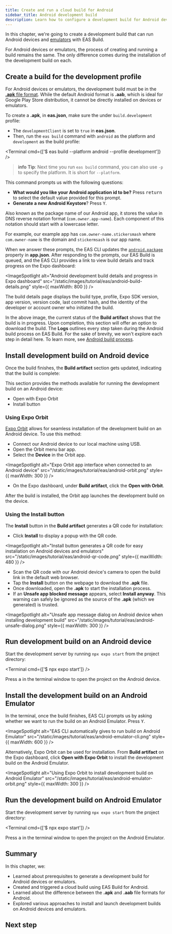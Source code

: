 ```yaml
---
title: Create and run a cloud build for Android
sidebar_title: Android development build
description: Learn how to configure a development build for Android devices and emulators using EAS Build.
---
```



In this chapter, we're going to create a development build that can run Android devices and [emulators](/workflow/android-studio-emulator/) with EAS Build.

For Android devices or emulators, the process of creating and running a build remains the same. The only difference comes during the installation of the development build on each.

<Step label="1">

## Create a build for the development profile

For Android devices or emulators, the development build must be in the [**.apk** file format](/build-reference/apk/). While the default Android format is **.aab**, which is ideal for Google Play Store distribution, it cannot be directly installed on devices or emulators.

To create a **.apk**, in **eas.json**, make sure the under `build.development` profile:

- The `developmentClient` is set to `true` in **eas.json**.
- Then, run the `eas build` command with `android` as the platform and `development` as the build profile:

<Terminal cmd={['$ eas build --platform android --profile development']} />

> **info** **Tip**: Next time you run `eas build` command, you can also use `-p` to specify the platform. It is short for `--platform`.

This command prompts us with the following questions:

- **What would you like your Android application id to be?** Press <kbd>return</kbd> to select the default value provided for this prompt.
- **Generate a new Android Keystore**? Press <kbd>Y</kbd>.

<Collapsible summary="What is an Android application ID?">

Also known as the package name of our Android app, it stores the value in DNS reverse notation format (`com.owner.app-name`). Each component of this notation should start with a lowercase letter.

For example, our example app has `com.owner-name.stickersmash` where `com.owner-name` is the domain and `stickermsash` is our app name.

</Collapsible>

When we answer these prompts, the EAS CLI updates the [`android.package`](/versions/latest/config/app/#package) property in **app.json**. After responding to the prompts, our EAS Build is queued, and the EAS CLI provides a link to view build details and track progress on the Expo dashboard:

<ImageSpotlight
  alt="Android development build details and progress in Expo dashboard"
  src="/static/images/tutorial/eas/android-build-details.png"
  style={{ maxWidth: 800 }}
/>

<Collapsible summary="What information does a build details page contain?">

The build details page displays the build type, profile, Expo SDK version, app version, version code, last commit hash, and the identity of the developer or account owner who initiated the build.

In the above image, the current status of the **Build artifact** shows that the build is in progress. Upon completion, this section will offer an option to download the build. The **Logs** outlines every step taken during the Android build process on EAS Build. For the sake of brevity, we won't explore each step in detail here. To learn more, see [Android build process](/build-reference/android-builds/).

</Collapsible>

</Step>

<Step label="2">

## Install development build on Android device

Once the build finishes, the **Build artifact** section gets updated, indicating that the build is complete:

<ImageSpotlight
  alt="Build artifact gives the option to download development build for Android devices and emulators"
  src="/static/images/tutorial/eas/android-build-artifact.png"
/>

This section provides the methods available for running the development build on an Android device:

- Open with Expo Orbit
- Install button

### Using Expo Orbit

[Expo Orbit](https://expo.dev/orbit) allows for seamless installation of the development build on an Android device. To use this method:

- Connect our Android device to our local machine using USB.
- Open the Orbit menu bar app.
- Select the **Device** in the Orbit app.

<ImageSpotlight
  alt="Expo Orbit app interface when connected to an Android device"
  src="/static/images/tutorial/eas/android-orbit.png"
  style={{ maxWidth: 300 }}
/>

- On the Expo dashboard, under **Build artifact**, click the **Open with Orbit**.

After the build is installed, the Orbit app launches the development build on the device.

### Using the Install button

The **Install** button in the **Build artifact** generates a QR code for installation:

- Click **Install** to display a popup with the QR code.

<ImageSpotlight
  alt="Install button generates a QR code for easy installation on Android devices and emulators"
  src="/static/images/tutorial/eas/android-qr-code.png"
  style={{ maxWidth: 480 }}
/>

- Scan the QR code with our Android device's camera to open the build link in the default web browser.
- Tap the **Install** button on the webpage to download the **.apk** file.
- Once downloaded, open the **.apk** to start the installation process.
- If an **Unsafe app blocked message** appears, select **Install anyway**. This warning can safely be ignored as the source of the **.apk** (which we generated) is trusted.

<ImageSpotlight
  alt="Unsafe app message dialog on Android device when installing development build"
  src="/static/images/tutorial/eas/android-unsafe-dialog.png"
  style={{ maxWidth: 300 }}
/>

</Step>

<Step label="3">

## Run development build on an Android device

Start the development server by running `npx expo start` from the project directory:

<Terminal cmd={['$ npx expo start']} />

Press <kbd>a</kbd> in the terminal window to open the project on the Android device.

</Step>

<Step label="4">

## Install the development build on an Android Emulator

In the terminal, once the build finishes, EAS CLI prompts us by asking whether we want to run the build on an Android Emulator. Press <kbd>Y</kbd>.

<ImageSpotlight
  alt="EAS CLI automatically gives to run build on Android Emulator"
  src="/static/images/tutorial/eas/android-emulator-cli.png"
  style={{ maxWidth: 600 }}
/>

<Collapsible summary="Using Expo Orbit">

Alternatively, Expo Orbit can be used for installation. From **Build artifact** on the Expo dashboard, click **Open with Expo Orbit** to install the development build on the Android Emulator.

<ImageSpotlight
  alt="Using Expo Orbit to install development build on Android Emulator"
  src="/static/images/tutorial/eas/android-emulator-orbit.png"
  style={{ maxWidth: 300 }}
/>

</Collapsible>

</Step>

<Step label="5">

## Run the development build on Android Emulator

Start the development server by running `npx expo start` from the project directory:

<Terminal cmd={['$ npx expo start']} />

Press <kbd>a</kbd> in the terminal window to open the project on the Android Emulator.

</Step>

## Summary

In this chapter, we:

- Learned about prerequisites to generate a development build for Android devices or emulators.
- Created and triggered a cloud build using EAS Build for Android.
- Learned about the difference between the **.apk** and **.aab** file formats for Android.
- Explored various approaches to install and launch development builds on Android devices and emulators.

<ProgressTracker currentChapterIndex={1} name="EAS_TUTORIAL" />

## Next step

<BoxLink
  title="Create and run a cloud build for iOS Simulator"
  Icon={BookOpen02Icon}
  description="In the next chapter, Learn how to configure a development build for iOS Simulators using EAS Build."
  href="/tutorial/eas/ios-development-build-for-simulators/"
/>
